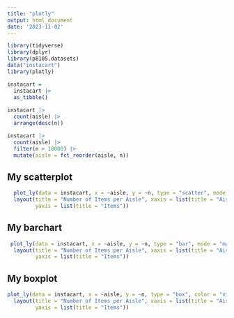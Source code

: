 ```yaml
---
title: "plotly"
output: html_document
date: '2023-11-02'
---
```


```r
library(tidyverse)
library(dplyr)
library(p8105.datasets)
data("instacart")
library(plotly)
```

```r
instacart = 
  instacart |> 
  as_tibble()
  
instacart |> 
  count(aisle) |> 
  arrange(desc(n))  

instacart |> 
  count(aisle) |> 
  filter(n > 10000) |> 
  mutate(aisle = fct_reorder(aisle, n)) 
```

## My scatterplot

```r
  plot_ly(data = instacart, x = ~aisle, y = ~n, type = "scatter", mode = "markers", marker = list(size = 10, color = "viridis")) |>  
  layout(title = "Number of Items per Aisle", xaxis = list(title = "Aisles"), 
         yaxis = list(title = "Items"))
```

## My barchart

```r
 plot_ly(data = instacart, x = ~aisle, y = ~n, type = "bar", mode = "markers", marker = list(size = 10, color = "viridis")) |>  
  layout(title = "Number of Items per Aisle", xaxis = list(title = "Aisles"), 
         yaxis = list(title = "Items"))
```

## My boxplot

```r
plot_ly(data = instacart, x = ~aisle, y = ~n, type = "box", color = "viridis") |>  
  layout(title = "Number of Items per Aisle", xaxis = list(title = "Aisles"), 
         yaxis = list(title = "Items"))
```

